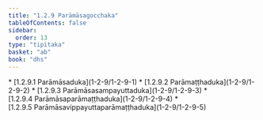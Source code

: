 ```yaml
---
title: "1.2.9 Parāmāsagocchaka"
tableOfContents: false
sidebar:
  order: 13
type: "tipitaka"
basket: "ab"
book: "dhs"
---
```



<DynamicBreadcrumb />



<TableOfContents book="dhs" section="1.2.9">
* [1.2.9.1 Parāmāsaduka](1-2-9/1-2-9-1)
* [1.2.9.2 Parāmaṭṭhaduka](1-2-9/1-2-9-2)
* [1.2.9.3 Parāmāsasampayuttaduka](1-2-9/1-2-9-3)
* [1.2.9.4 Parāmāsaparāmaṭṭhaduka](1-2-9/1-2-9-4)
* [1.2.9.5 Parāmāsavippayuttaparāmaṭṭhaduka](1-2-9/1-2-9-5)
</TableOfContents>
